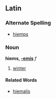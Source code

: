==Latin==
===Alternate Spelling===
*[[hiemps]]
===Noun===
'''hiems, [[Wiktionary Appendix:Latin third declension|-emis]]''' ''f''

#[[winter]]
====Related Words====
*[[hiemalis]]